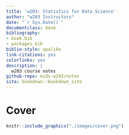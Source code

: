 ```yaml
--- 
title: 'w203: Statistics for Data Science'
author: "w203 Instructors"
date: "`r Sys.Date()`"
documentclass: book
bibliography:
- book.bib
- packages.bib
biblio-style: apalike
link-citations: yes
colorlinks: yes
description: |
  w203 course notes
github-repo: mids-w203/notes
site: bookdown::bookdown_site
---
```

\newcommand{\E}[1]{{\mathbb{E}\left[ #1 \right]}}
\newcommand{\V}[1]{{\mathbb{V}\left[ #1 \right]}}
\newcommand{\C}[1]{{\text{Cov}\left[ #1 \right]}}
\newcommand{\v}[1]{{\boldsymbol{#1}}}
\newcommand{\m}[1]{{\mathbb{#1}}}
\newcommand{\p}[1]{{\mathbb{P}\left(#1\right)}}
\newcommand{\eps}[]{\varepsilon}


# Cover {-}
```r
knitr::include_graphics("./images/cover.png")
```


